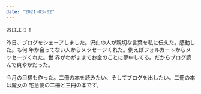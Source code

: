 ```yaml
---
date: "2021-03-02"
---
```


おはよう！

昨日、ブログをシェーアしました。沢山の人が親切な言葉を私に伝えた。感動した。も何
年か会ってない人からメッセージくれた。例えばフォルカートからメッセージくれた。世
界がわがままでお金のことに夢中してる。だからブログ読んで爽やかだった。

今月の目標も作った。二冊の本を読みたい、そしてブログを出したい。二冊の本は魔女の
宅急便の二冊と三冊の本です。
